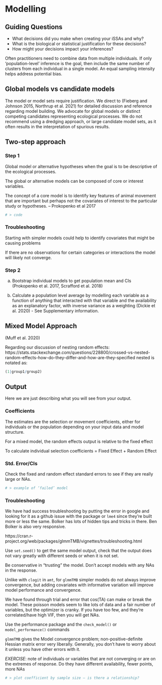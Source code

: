 # Modelling

## Guiding Questions

- What decisions did you make when creating your iSSAs and why?
- What is the biological or statistical justification for these decisions?
- How might your decisions impact your inferences?

Often practitioners need to combine data from multiple individuals. If only
‘population-level’ inference is the goal, then include the same number of
clusters from each individual in a single model. An equal sampling intensity
helps address potential bias.


## Global models vs candidate models

The model or model sets require justification. We direct to (Fieberg and Johnson
2015, Northrup et al. 2021) for detailed discussion and reference regarding
model building. We advocate for global models or distinct competing candidates
representing ecological processes. We do not recommend using a dredging
approach, or large candidate model sets, as it often results in the
interpretation of spurious results.

## Two-step approach
### Step 1 

Global model or alternative hypotheses when the goal is to be descriptive of the ecological processes.

The global or alternative models can be composed of core or interest variables. 

The concept of a core model is to identify key features of animal movement that are important but perhaps not the covariates of interest to the particular study or hypotheses. – Prokopenko et al 2017

```r
# > code
```

### Troubleshooting

Starting with simpler models could help to identify covariates that might be
causing problems 

If there are no observations for certain categories or
interactions the model will likely not converge.

### Step 2

a. Bootstrap individual models to get population mean and CIs (Prokopenko et al.
2017, Scrafford et al. 2018)

b. Calculate a population level average by modelling each variable as a function
of anything that interacted with that variable and the availability as an
explanatory factor, with inverse variance as a weighting (Dickie et al. 2020) -
See Supplementary information.


## Mixed Model Approach

(Muff et al. 2020)

Regarding our discussion of nesting random effects:
https://stats.stackexchange.com/questions/228800/crossed-vs-nested-random-effects-how-do-they-differ-and-how-are-they-specified
nested is notated as:

```r
(1|group1/group2)
```

## Output
Here we are just describing what you will see from your output.

### Coefficients

The estimates are the selection or movement coefficients, either for individuals or the population depending on your input data and model structure.

For a mixed model, the random effects output is relative to the fixed effect

To calculate individual selection coefficients =  Fixed Effect + Random Effect

### Std. Error/CIs

Check the fixed and random effect standard errors to see if they are really large or NAs.

```r
# > example of ‘failed’ model
```


### Troubleshooting

We have had success troubleshooting by putting the error in google and looking
for it as a github issue with the package or `lme4` since they're built more or
less the same. Bolker has lots of hidden tips and tricks in there. Ben Bolker is
also very responsive.

https://cran.r-project.org/web/packages/glmmTMB/vignettes/troubleshooting.html

Use `set.seed()` to get the same model output, check that the output does not vary greatly with different seeds or when it is not set.

Be conservative in "trusting" the model. 
Don’t accept models with any NAs in the response. 

Unlike with `clogit` in `amt`, for `glmmTMB` simpler models do not always
improve convergence, but adding covariates with informative variation will
improve model performance and convergence.

We have found through trial and error that cos(TA) can make or break the model.
These poisson models seem to like lots of data and a fair number of variables,
but the optimizer is cranky. If you have too few, and they're correlated/have
high VIF, then you will get NAs.

Use the performance package and the `check_model()` or `model_performance()` commands

`glmmTMB` gives the Model convergence problem; non-positive-definite Hessian
matrix error very liberally. Generally, you don't have to worry about it unless
you have other errors with it.


*EXERCISE*: note of individuals or variables that are not converging or are on the extremes of response. Do they have different availability, fewer points, more NAs

```r
# > plot coefficient by sample size – is there a relationship?
```

